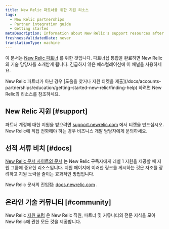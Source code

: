 ```yaml
---
title: New Relic 파트너를 위한 지원 리소스
tags:
  - New Relic partnerships
  - Partner integration guide
  - Getting started
metaDescription: Information about New Relic's support resources after the partner integration is completed.
freshnessValidatedDate: never
translationType: machine
---
```


이 문서는 [New Relic 파트너](/docs/new-relic-partnerships/partner-integration-guide/partner-account-maintenance/partnership-accounts-users-subscriptions) 를 위한 것입니다. 파트너십 통합을 완료하면 New Relic의 기술 담당자를 소개받게 됩니다. 긴급하지 않은 에스컬레이션에 이 채널을 사용하세요.

<Callout variant="tip">
  New Relic 파트너가 아닌 경우 [도움을 찾거나 지원 티켓을 제출](/docs/accounts-partnerships/education/getting-started-new-relic/finding-help) 하려면 New Relic의 리소스를 참조하세요.
</Callout>

## New Relic 지원 [#support]

파트너 계정에 대한 지원을 받으려면 [support.newrelic.com](https://support.newrelic.com/) 에서 티켓을 만드십시오. New Relic에 직접 전화해야 하는 경우 비즈니스 개발 담당자에게 문의하세요.

## 선적 서류 비치 [#docs]

[New Relic 문서 사이트의 문서](https://docs.newrelic.com) 는 New Relic 구독자에게 레벨 1 지원을 제공할 때 지원 그룹에 중요한 리소스입니다. 지원 페이지에 이러한 링크를 게시하는 것은 자조를 장려하고 지원 노력을 줄이는 효과적인 방법입니다.

New Relic 문서의 진입점: [docs.newrelic.com](https://docs.newrelic.com) .

## 온라인 기술 커뮤니티 [#community]

New Relic [지원 포럼](https://discuss.newrelic.com/categories) 은 New Relic 직원, 파트너 및 커뮤니티의 전문 지식을 모아 New Relic에 관한 모든 것을 제공합니다.
